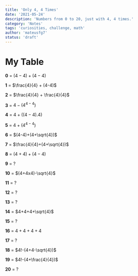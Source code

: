 ```yaml
---
title: 'Only 4, 4 Times'
date: '2021-05-24'
description: 'Numbers from 0 to 20, just with 4, 4 times.'
category: 'Notes'
tags: 'curiosities, challenge, math'
author: 'mateusfg7'
status: 'draft'
---
```


# My Table

**0** = $(4-4)+(4-4)$

**1** = $\frac{4}{4} + (4-4)$

**2** = $\frac{4}{4} + \frac{4}{4}$

**3** = $4-(4^{4-4})$

**4** = $4+((4-4).4)$

**5** = $4+(4^{4-4})$

**6** = $(4-4)+(4+\sqrt{4})$

**7** = $\frac{4}{4}+(4+\sqrt{4})$

**8** = $(4+4)+(4-4)$

**9** = $?$

**10** = $(4+4x4)-\sqrt{4}$

**11** = $?$

**12** = $?$

**13** = $?$

**14** = $4+4+4+\sqrt{4}$

**15** = $?$

**16** = $4+4+4+4$

**17** = $?$

**18** = $4!-(4+4-\sqrt{4})$

**19** = $4!-(4+\frac{4}{4})$

**20** = $?$
